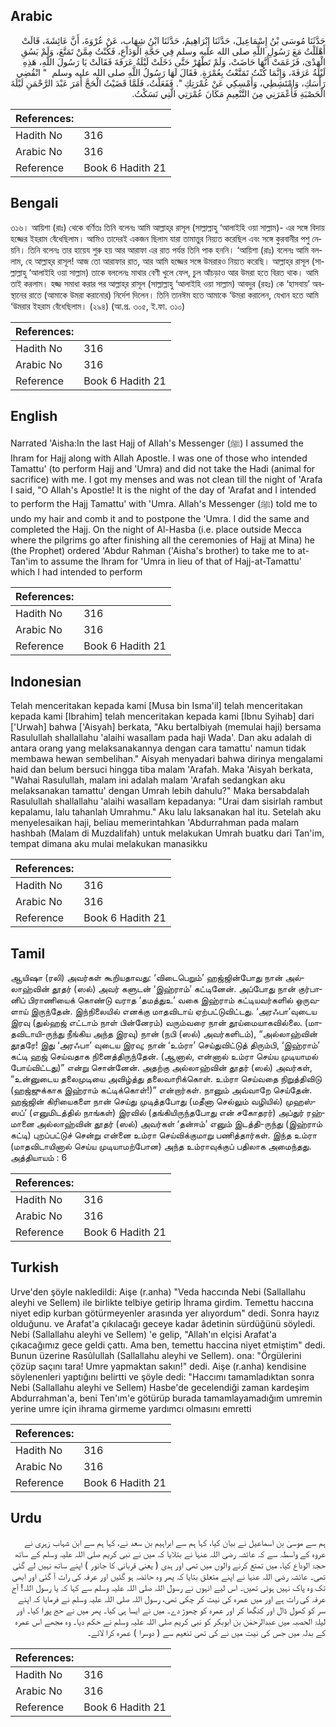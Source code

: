 ## Arabic


<div dir="rtl" lang="ar" style={{fontSize:'larger',backgroundColor:'#f8f9fa',padding:20}}>
حَدَّثَنَا مُوسَى بْنُ إِسْمَاعِيلَ، حَدَّثَنَا إِبْرَاهِيمُ، حَدَّثَنَا ابْنُ شِهَابٍ، عَنْ عُرْوَةَ، أَنَّ عَائِشَةَ، قَالَتْ أَهْلَلْتُ مَعَ رَسُولِ اللَّهِ صلى الله عليه وسلم فِي حَجَّةِ الْوَدَاعِ، فَكُنْتُ مِمَّنْ تَمَتَّعَ، وَلَمْ يَسُقِ الْهَدْىَ، فَزَعَمَتْ أَنَّهَا حَاضَتْ، وَلَمْ تَطْهُرْ حَتَّى دَخَلَتْ لَيْلَةُ عَرَفَةَ فَقَالَتْ يَا رَسُولَ اللَّهِ، هَذِهِ لَيْلَةُ عَرَفَةَ، وَإِنَّمَا كُنْتُ تَمَتَّعْتُ بِعُمْرَةٍ‏.‏ فَقَالَ لَهَا رَسُولُ اللَّهِ صلى الله عليه وسلم ‏ "‏ انْقُضِي رَأْسَكِ، وَامْتَشِطِي، وَأَمْسِكِي عَنْ عُمْرَتِكِ ‏"‏‏.‏ فَفَعَلْتُ، فَلَمَّا قَضَيْتُ الْحَجَّ أَمَرَ عَبْدَ الرَّحْمَنِ لَيْلَةَ الْحَصْبَةِ فَأَعْمَرَنِي مِنَ التَّنْعِيمِ مَكَانَ عُمْرَتِي الَّتِي نَسَكْتُ‏.‏
</div>
<div style={{backgroundColor:'#f8f9fa',padding:20, marginBottom: 10}}><table> <thead> <tr> <th>References:</th> <th></th> </tr> </thead> <tbody><tr><td>Hadith No</td><td>316</td></tr><tr><td>Arabic No</td><td>316</td></tr><tr><td>Reference</td><td>Book 6 Hadith 21</td></tr></tbody></table></div>

## Bengali


<div dir="ltr" lang="bn" style={{fontSize:'larger',backgroundColor:'#f8f9fa',padding:20}}>
৩১৬। আয়িশা (রাঃ) থেকে বর্ণিতঃ তিনি বলেনঃ আমি আল্লাহ্‌র রাসূল (সাল্লাল্লাহু ‘আলাইহি ওয়া সাল্লাম)- এর সঙ্গে বিদায় হজ্জের ইহরাম বেঁধেছিলাম। আমিও তাদেরই একজন ছিলাম যারা তামাত্তুর নিয়্যত করেছিল এবং সঙ্গে কুরবানীর পশু নেয়নি। তিনি বলেনঃ তার হায়েয শুরু হয় আর আরাফা এর রাত পর্যন্ত তিনি পাক হননি। ‘আয়িশা (রাঃ) বলেনঃ আমি বললাম, হে আল্লাহ্‌র রাসূল! আজ তো আরাফার রাত, আর আমি হজ্জের সঙ্গে উমরারও নিয়্যত করেছি। আল্লাহ্‌র রাসূল (সাল্লাল্লাহু ‘আলাইহি ওয়া সাল্লাম) তাকে বললেনঃ মাথার বেণী খুলে ফেল, চুল আঁচড়াও আর উমরা হতে বিরত থাক। আমি তাই করলাম। হজ্জ সমাধা করার পর আল্লাহ্‌র রাসূল (সাল্লাল্লাহু ‘আলাইহি ওয়া সাল্লাম) আবদুর (রহঃ) কে ‘হাসবায়’ অবস্থানের রাতে (আমাকে উমরা করানোর) নির্দেশ দিলেন। তিনি তানঈম হতে আমাকে ‘উমরা করালেন, যেখান হতে আমি ‘উমরার ইহরাম বেঁধেছিলাম। (২৯৪) (আ.প্র. ৩০৫, ই.ফা. ৩১০)
</div>
<div style={{backgroundColor:'#f8f9fa',padding:20, marginBottom: 10}}><table> <thead> <tr> <th>References:</th> <th></th> </tr> </thead> <tbody><tr><td>Hadith No</td><td>316</td></tr><tr><td>Arabic No</td><td>316</td></tr><tr><td>Reference</td><td>Book 6 Hadith 21</td></tr></tbody></table></div>

## English


<div dir="ltr" lang="en" style={{fontSize:'larger',backgroundColor:'#f8f9fa',padding:20}}>
Narrated 'Aisha:In the last Hajj of Allah's Messenger (ﷺ) I assumed the Ihram for Hajj along with Allah Apostle. I was one of those who intended Tamattu' (to perform Hajj and 'Umra) and did not take the Hadi (animal for sacrifice) with me. I got my menses and was not clean till the night of 'Arafa I said, "O Allah's Apostle! It is the night of the day of 'Arafat and I intended to perform the Hajj Tamattu' with 'Umra. Allah's Messenger (ﷺ) told me to undo my hair and comb it and to postpone the 'Umra. I did the same and completed the Hajj. On the night of Al-Hasba (i.e. place outside Mecca where the pilgrims go after finishing all the ceremonies of Hajj at Mina) he (the Prophet) ordered 'Abdur Rahman ('Aisha's brother) to take me to at-Tan'im to assume the lhram for 'Umra in lieu of that of Hajj-at-Tamattu' which I had intended to perform
</div>
<div style={{backgroundColor:'#f8f9fa',padding:20, marginBottom: 10}}><table> <thead> <tr> <th>References:</th> <th></th> </tr> </thead> <tbody><tr><td>Hadith No</td><td>316</td></tr><tr><td>Arabic No</td><td>316</td></tr><tr><td>Reference</td><td>Book 6 Hadith 21</td></tr></tbody></table></div>

## Indonesian


<div dir="ltr" lang="id" style={{fontSize:'larger',backgroundColor:'#f8f9fa',padding:20}}>
Telah menceritakan kepada kami [Musa bin Isma'il] telah menceritakan kepada kami [Ibrahim] telah menceritakan kepada kami [Ibnu Syihab] dari ['Urwah] bahwa ['Aisyah] berkata, "Aku bertalbiyah (memulai haji) bersama Rasulullah shallallahu 'alaihi wasallam pada haji Wada'. Dan aku adalah di antara orang yang melaksanakannya dengan cara tamattu' namun tidak membawa hewan sembelihan." Aisyah menyadari bahwa dirinya mengalami haid dan belum bersuci hingga tiba malam 'Arafah. Maka 'Aisyah berkata, "Wahai Rasulullah, malam ini adalah malam 'Arafah sedangkan aku melaksanakan tamattu' dengan Umrah lebih dahulu?" Maka bersabdalah Rasulullah shallallahu 'alaihi wasallam kepadanya: "Urai dam sisirlah rambut kepalamu, lalu tahanlah Umrahmu." Aku lalu laksanakan hal itu. Setelah aku menyelesaikan haji, beliau memerintahkan 'Abdurrahman pada malam hashbah (Malam di Muzdalifah) untuk melakukan Umrah buatku dari Tan'im, tempat dimana aku mulai melakukan manasikku
</div>
<div style={{backgroundColor:'#f8f9fa',padding:20, marginBottom: 10}}><table> <thead> <tr> <th>References:</th> <th></th> </tr> </thead> <tbody><tr><td>Hadith No</td><td>316</td></tr><tr><td>Arabic No</td><td>316</td></tr><tr><td>Reference</td><td>Book 6 Hadith 21</td></tr></tbody></table></div>

## Tamil


<div dir="ltr" lang="ta" style={{fontSize:'larger',backgroundColor:'#f8f9fa',padding:20}}>
ஆயிஷா (ரலி) அவர்கள் கூறியதாவது: ‘விடைபெறும்’ ஹஜ்ஜின்போது நான் அல்லாஹ்வின் தூதர் (ஸல்) அவர் களுடன் ‘இஹ்ராம்’ கட்டினேன். அப்போது நான் குர்பானிப் பிராணியைக் கொண்டு வராத ‘தமத்துஉ’ வகை இஹ்ராம் கட்டியவர்களில் ஒருவளாய் இருந்தேன். இந்நிலையில் எனக்கு மாதவிடாய் ஏற்பட்டுவிட்டது. ‘அரஃபா’வுடைய இரவு (துல்ஹஜ் எட்டாம் நாள் பின்னேரம்) வரும்வரை நான் தூய்மையாகவில்லை. (மாதவிடாயி-ருந்து நீங்கிய அந்த இரவு) நான் (நபி (ஸல்) அவர்களிடம்), “அல்லாஹ்வின் தூதரே! இது ‘அரஃபா’ வுடைய இரவு; நான் ‘உம்ரா’ செய்துவிட்டுத் திரும்பி, ‘இஹ்ராம்’ கட்டி ஹஜ் செய்வதாக நினைத்திருந்தேன். (ஆனால், என்னால் உம்ரா செய்ய முடியாமல் போய்விட்டது)” என்று சொன்னேன். அதற்கு அல்லாஹ்வின் தூதர் (ஸல்) அவர்கள், “உன்னுடைய தலைமுடியை அவிழ்த்து தலைவாரிக்கொள். உம்ரா செய்வதை நிறுத்திவிடு (ஹஜ்ஜுக்காக இஹ்ராம் கட்டிக்கொள்!)” என்றார்கள். நானும் அவ்வாறே செய்தேன். ஹஜ்ஜின் கிரியைகளை நான் செய்து முடித்தபோது (மதீனா செல்லும் வழியில்) முஹஸ்ஸப்’ (எனுமிடத்தில் நாங்கள்) இரவில் (தங்கியிருந்தபோது என் சகோதரர்) அப்துர் ரஹ்மானை அல்லாஹ்வின் தூதர் (ஸல்) அவர்கள் ‘தன்ஈம்’ எனும் இடத்தி-ருந்து (இஹ்ராம் கட்டி) புறப்பட்டுச் சென்று என்னை உம்ரா செய்விக்குமாறு பணித்தார்கள். இந்த உம்ரா (மாதவிடாயினால் செய்ய முடியாமற்போன) அந்த உம்ராவுக்குப் பதிலாக அமைந்தது. அத்தியாயம் : 6
</div>
<div style={{backgroundColor:'#f8f9fa',padding:20, marginBottom: 10}}><table> <thead> <tr> <th>References:</th> <th></th> </tr> </thead> <tbody><tr><td>Hadith No</td><td>316</td></tr><tr><td>Arabic No</td><td>316</td></tr><tr><td>Reference</td><td>Book 6 Hadith 21</td></tr></tbody></table></div>

## Turkish


<div dir="ltr" lang="tr" style={{fontSize:'larger',backgroundColor:'#f8f9fa',padding:20}}>
Urve'den şöyle nakledildi: Aişe (r.anha) "Veda haccında Nebi (Sallallahu aleyhi ve Sellem) ile birlikte telbiye getirip İhrama girdim. Temettu haccına niyet edip kurban götürmeyenler arasında yer alıyordum" dedi. Sonra hayız olduğunu. ve Arafat'a çıkılacağı geceye kadar âdetinin sürdüğünü söyledi. Nebi (Sallallahu aleyhi ve Sellem) 'e gelip, "Allah'ın elçisi Arafat'a çıkacağımız gece geldi çattı. Ama ben, temettu haccina niyet etmiştim" dedi. Bunun üzerine Rasûlullah (Sallallahu aleyhi ve Sellem). ona: "Örgülerini çözüp saçını tara! Umre yapmaktan sakın!" dedi. Aişe (r.anha) kendisine söylenenleri yaptığını belirtti ve şöyle dedi: "Haccımı tamamladıktan sonra Nebi (Sallallahu aleyhi ve Sellem) Hasbe'de gecelendiği zaman kardeşim Abdurrahman'a, beni Ten'ım'e götürüp burada tamamlayamadığım umremin yerine umre için ihrama girmeme yardımcı olmasını emretti
</div>
<div style={{backgroundColor:'#f8f9fa',padding:20, marginBottom: 10}}><table> <thead> <tr> <th>References:</th> <th></th> </tr> </thead> <tbody><tr><td>Hadith No</td><td>316</td></tr><tr><td>Arabic No</td><td>316</td></tr><tr><td>Reference</td><td>Book 6 Hadith 21</td></tr></tbody></table></div>

## Urdu


<div dir="rtl" lang="ur" style={{fontSize:'larger',backgroundColor:'#f8f9fa',padding:20}}>
ہم سے موسیٰ بن اسماعیل نے بیان کیا، کہا ہم سے ابراہیم بن سعد نے، کہا ہم سے ابن شہاب زہری نے عروہ کے واسطہ سے کہ عائشہ رضی اللہ عنہا نے بتلایا کہ میں نے نبی کریم صلی اللہ علیہ وسلم کے ساتھ حجۃ الوداع کیا، میں تمتع کرنے والوں میں تھی اور ہدی ( یعنی قربانی کا جانور ) اپنے ساتھ نہیں لے گئی تھی۔ عائشہ رضی اللہ عنہا نے اپنے متعلق بتایا کہ پھر وہ حائضہ ہو گئیں اور عرفہ کی رات آ گئی اور ابھی تک وہ پاک نہیں ہوئی تھیں۔ اس لیے انہوں نے رسول اللہ صلی اللہ علیہ وسلم سے کہا کہ یا رسول اللہ! آج عرفہ کی رات ہے اور میں عمرہ کی نیت کر چکی تھی، رسول اللہ صلی اللہ علیہ وسلم نے فرمایا کہ اپنے سر کو کھول ڈال اور کنگھا کر اور عمرہ کو چھوڑ دے۔ میں نے ایسا ہی کیا۔ پھر میں نے حج پورا کیا۔ اور لیلۃ الحصبہ میں عبدالرحمٰن بن ابوبکر کو نبی کریم صلی اللہ علیہ وسلم نے حکم دیا۔ وہ مجھے اس عمرہ کے بدلہ میں جس کی نیت میں نے کی تھی تنعیم سے ( دوسرا ) عمرہ کرا لائے۔
</div>
<div style={{backgroundColor:'#f8f9fa',padding:20, marginBottom: 10}}><table> <thead> <tr> <th>References:</th> <th></th> </tr> </thead> <tbody><tr><td>Hadith No</td><td>316</td></tr><tr><td>Arabic No</td><td>316</td></tr><tr><td>Reference</td><td>Book 6 Hadith 21</td></tr></tbody></table></div>